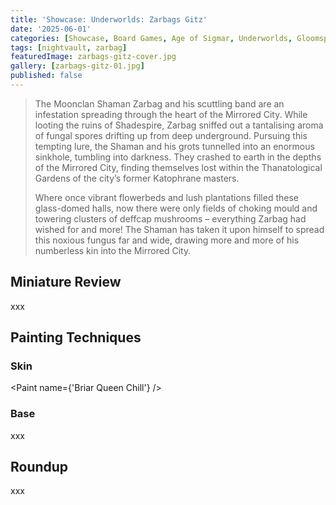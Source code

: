 ```yaml
---
title: 'Showcase: Underworlds: Zarbags Gitz'
date: '2025-06-01'
categories: [Showcase, Board Games, Age of Sigmar, Underworlds, Gloomspite Gitz]
tags: [nightvault, zarbag]
featuredImage: zarbags-gitz-cover.jpg
gallery: [zarbags-gitz-01.jpg]
published: false
---
```



> The Moonclan Shaman Zarbag and his scuttling band are an infestation spreading through the heart of the Mirrored City.
> While looting the ruins of Shadespire, Zarbag sniffed out a tantalising aroma of fungal spores drifting up from deep
> underground. Pursuing this tempting lure, the Shaman and his grots tunnelled into an enormous sinkhole, tumbling
> into darkness. They crashed to earth in the depths of the Mirrored City, finding themselves lost within the
> Thanatological Gardens of the city’s former Katophrane masters.
>
> Where once vibrant flowerbeds and lush plantations filled these glass-domed halls, now there were only fields of
> choking mould and towering clusters of deffcap mushrooms – everything Zarbag had wished for and more! The Shaman has
> taken it upon himself to spread this noxious fungus far and wide, drawing more and more of his numberless kin into
> the Mirrored City.

## Miniature Review

xxx

## Painting Techniques

### Skin

<Paint name={'Briar Queen Chill'} />

### Base

xxx

## Roundup

xxx
